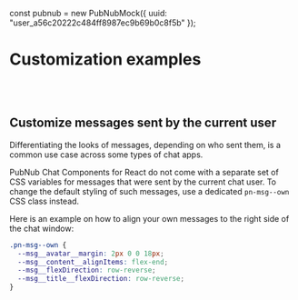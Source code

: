 const pubnub = new PubNubMock({ uuid: "user_a56c20222c484ff8987ec9b69b0c8f5b" });

<Meta title="Code Examples/Customization" />

# Customization examples

<br />
<br />

## Customize messages sent by the current user

Differentiating the looks of messages, depending on who sent them, is a common use case across some
types of chat apps.

PubNub Chat Components for React do not come with a separate set of CSS variables for messages that
were sent by the current chat user. To change the default styling of such messages, use a dedicated
`pn-msg--own` CSS class instead.

Here is an example on how to align your own messages to the right side of the chat window:

```css
.pn-msg--own {
  --msg__avatar__margin: 2px 0 0 18px;
  --msg__content__alignItems: flex-end;
  --msg__flexDirection: row-reverse;
  --msg__title__flexDirection: row-reverse;
}
```

<div className="example1">
  <PubNubProvider client={pubnub}>
    <Chat users={users} currentChannel="space.ac4e67b98b34b44c4a39466e93e">
      <MessageList welcomeMessages={messages.slice(0, 5)} />
    </Chat>
  </PubNubProvider>
</div>
